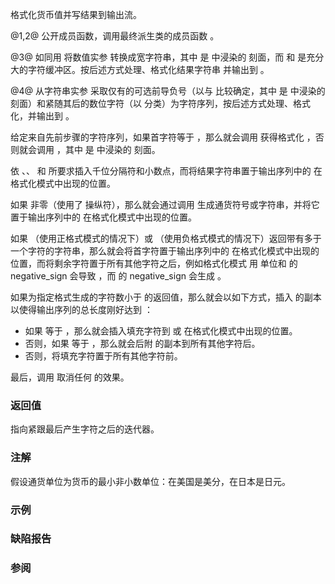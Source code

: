 {{cpp/locale/money_put/title|put, do_put}}
{{cpp/locale/money_put/navbar}}
{{dcl begin}}
{{dcl header|locale}}
{{dcl|num=1|1=
public:
iter_type put( iter_type out, bool intl, std::ios_base&amp; f,
               char_type fill, long double quant ) const;}}
{{dcl|num=2|1=
iter_type put( iter_type out, bool intl, std::ios_base&amp; f,
               char_type fill, const string_type&amp; quant ) const;}}
{{dcl|num=3|1=
protected:
virtual iter_type do_put( iter_type out, bool intl, std::ios_base&amp; str,
                          char_type fill, long double units ) const;}}
{{dcl|num=4|1=
virtual iter_type do_put( iter_type out, bool intl, std::ios_base&amp; str,
                          char_type fill, const string_type&amp; digits ) const;
}}
{{dcl end}}

格式化货币值并写结果到输出流。

@1,2@ 公开成员函数，调用最终派生类的成员函数 {{tt|do_put}}。

@3@ 如同用 {{c|ct.widen(buf1, buf1 + std::sprintf(buf1, "%.0Lf", units), buf2)}} 将数值实参 {{c|units}} 转换成宽字符串，其中 {{c|ct}} 是 {{c|str.getloc()}} 中浸染的 {{lc|std::ctype}} 刻面，而 {{c|buf1}} 和 {{c|buf2}} 是充分大的字符缓冲区。按后述方式处理、格式化结果字符串 {{c|buf2}} 并输出到 {{c|out}}。

@4@ 从字符串实参 {{c|digits}} 采取仅有的可选前导负号（以与 {{c|ct.widen('-')}} 比较确定，其中 {{c|ct}} 是 {{c|str.getloc()}} 中浸染的 {{lc|std::ctype}} 刻面）和紧随其后的数位字符（以 {{c|ct}} 分类）为字符序列，按后述方式处理、格式化，并输出到 {{c|out}}。

给定来自先前步骤的字符序列，如果首字符等于 {{c|ct.widen('-')}}，那么就会调用 {{c|mp.neg_format()}} 获得格式化 {{lc|pattern}}，否则就会调用 {{c|mp.pos_format()}}，其中 {{c|mp}} 是 {{c|str.getloc()}} 中浸染的 {{c|std::moneypunct&lt;CharT, intl&gt;}} 刻面。

依 {{c|mp.grouping()}}、{{c|mp.frac_digits()}}、{{c|mp.decimal_point()}} 和 {{c|mp.thousands_sep()}} 所要求插入千位分隔符和小数点，而将结果字符串置于输出序列中的 {{lc|value}} 在格式化模式中出现的位置。

如果 {{c|str.flags() &amp; str.showbase}} 非零（使用了 {{c|std::showbase}} 操纵符），那么就会通过调用 {{c|mp.curr_symbol()}} 生成通货符号或字符串，并将它置于输出序列中的 {{lc|symbol}} 在格式化模式中出现的位置。

如果 {{c|mp.positive_sign()}}（使用正格式模式的情况下）或 {{c|mp.negative_sign()}}（使用负格式模式的情况下）返回带有多于一个字符的字符串，那么就会将首字符置于输出序列中的 {{lc|sign}} 在格式化模式中出现的位置，而将剩余字符置于所有其他字符之后，例如格式化模式 {{c|{sign, value, space, symbol}&lt;!----&gt;}} 用 {{c|123}} 单位和 {{c|"-"}} 的 negative_sign 会导致 {{c|"-1.23 €"}}，而 {{c|"()"}} 的 negative_sign 会生成 {{c|"(1.23 €)"}}。

如果为指定格式生成的字符数小于 {{c|str.width()}} 的返回值，那么就会以如下方式，插入 {{c|fill}} 的副本以使得输出序列的总长度刚好达到 {{c|str.width()}}：
* 如果 {{c|str.flags() &amp; str.adjustfield}} 等于 {{c|str.internal}}，那么就会插入填充字符到 {{tt|none}} 或 {{tt|space}} 在格式化模式中出现的位置。
* 否则，如果 {{c|str.flags() &amp; str.adjustfield}} 等于 {{c|str.left}}，那么就会后附 {{c|fill}} 的副本到所有其他字符后。
* 否则，将填充字符置于所有其他字符前。

最后，调用 {{c|str.width(0)}} 取消任何 {{lc|std::setw}} 的效果。

===返回值===
指向紧跟最后产生字符之后的迭代器。

===注解===
假设通货单位为货币的最小非小数单位：在美国是美分，在日本是日元。

===示例===
{{example
|code=
#include &lt;iomanip&gt;
#include &lt;iostream&gt;
#include &lt;locale&gt;

struct my_punct : std::moneypunct_byname&lt;char, false&gt;
{
    my_punct(const char* name) : moneypunct_byname(name) {}
    string_type do_negative_sign() const { return "()"; }
};

int main()
{
    std::locale loc("ru_RU.utf8");
    std::cout.imbue(loc);
    long double units = -123.45;
    std::cout &lt;&lt; "在俄语本地环境中，" &lt;&lt; units &lt;&lt; " 会输出为 " &lt;&lt; std::showbase;
    
    // 注意，以下等价于简单的 std::put_money(units)
    std::use_facet&lt;std::money_put&lt;char&gt;&gt;(loc).put(
        {std::cout}, false, std::cout, std::cout.fill(), units);
    std::cout &lt;&lt; '\n';
    
    std::cout.imbue(std::locale(std::cout.getloc(), new my_punct("ru_RU.utf8")));
    std::cout &lt;&lt; "负号设置为 \"()\" 的情况下会输出 ";
    std::use_facet&lt;std::money_put&lt;char&gt;&gt;(loc).put(
        {std::cout}, false, std::cout, std::cout.fill(), units);
    std::cout &lt;&lt; '\n';
}
|output=
在俄语本地环境中，-123,45 会输出为 -1.23 руб
负号设置为 "()" 的情况下会输出 (1.23 руб)
}}

===缺陷报告===
{{dr list begin}}
{{dr list item|wg=lwg|dr=328|std=C++98|before={{lc|std::sprintf}} 使用的格式字符串是 {{c|"%.01f"}}|after=改成 {{c|"%.0Lf"}}}}
{{dr list end}}

===参阅===
{{dsc begin}}
{{dsc inc|cpp/locale/dsc moneypunct}}
{{dsc inc|cpp/locale/dsc money_get}}
{{dsc inc|cpp/io/manip/dsc put_money}}
{{dsc end}}

{{langlinks|de|en|es|fr|it|ja|pt|ru}}